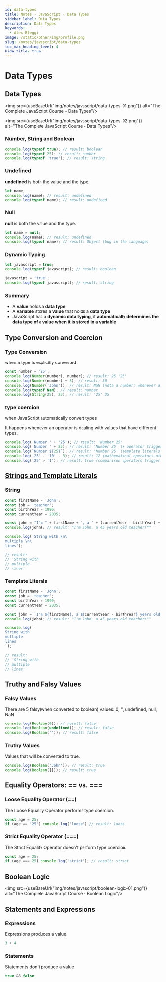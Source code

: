 ```yaml
---
id: data-types
title: Notes · JavaScript · Data Types
sidebar_label: Data Types
description: Data Types
keywords:
  - Alex Bleggi
image: /static/other/img/profile.png
slug: /notes/javascript/data-types
toc_max_heading_level: 4
hide_title: true
---
```



# Data Types

## Data Types

<img src={useBaseUrl("img/notes/javascript/data-types-01.png")} alt="The Complete JavaScript Course - Data Types"/>

<img src={useBaseUrl("img/notes/javascript/data-types-02.png")} alt="The Complete JavaScript Course - Data Types"/>

### Number, String and Boolean

```js title="script.js"
console.log(typeof true); // result: boolean
console.log(typeof 25); // result: number
console.log(typeof 'true'); // result: string
```

### Undefined

**undefined** is both the value and the type.

```js title="script.js"
let name;
console.log(name); // result: undefined
console.log(typeof name); // result: undefined
```

### Null

**null** is both the value and the type.

```js title="script.js"
let name = null;
console.log(name); // result: undefined
console.log(typeof name); // result: Object (bug in the language)
```

### Dynamic Typing

```js title="script.js"
let javascript = true;
console.log(typeof javascript); // result: boolean

javascript = 'true';
console.log(typeof javascript); // result: string
```

### Summary

- A **value** holds a **data type**
- A **variable** stores a **value** that holds a **data type**
- JavaScript has a **dynamic data typing**, it **automatically determines the data type of a value when it is stored in a variable**

## Type Conversion and Coercion

### Type Conversion

when a type is explicitly converted

```js title="script.js"
const number = '25';
console.log(Number(number), number); // result: 25 '25'
console.log(Number(number) + 5); // result: 30
console.log(Number('John')); // result: NaN (nota a number: whenever a operation fails to produce a new number)
console.log(typeof NaN); // result: number
console.log(String(25), 25); // result: '25' 25
```

### type coercion

when JavaScript automatically convert types

It happens whenever an operator is dealing with values that have different types.

```js title="script.js"
console.log('Number ' + '25'); // result: 'Number 25'
console.log('Number ' + 25); // result: 'Number 25' (+ operator triggers String coercion)
console.log(`Number ${25}`); // result: 'Number 25' (template literals triggers String coercion)
console.log('25' - '10' - 3); // result: 12 (mathematical operators other than + operator, trigger Number coercion)
console.log('25' > '1'); // result: true (comparison operators trigger Boolean coercion)
```

## [Strings and Template Literals](https://www.udemy.com/course/the-complete-javascript-course/learn/lecture/22648167#overview)

### String

```js title="script.js"
const firstName = 'John';
const job = 'teacher';
const birthYear = 1990;
const currentYear = 2035;

const john = "I'm " + firstName + ', a ' + (currentYear - birthYear) + ' years old ' + job + '!';
console.log(john); // result: "I'm John, a 45 years old teacher!""

console.log('String with \n\
multiple \n\
lines');

// result:
// 'String with
// multiple
// lines'
```

### Template Literals

```js title="script.js"
const firstName = 'John';
const job = 'teacher';
const birthYear = 1990;
const currentYear = 2035;

const john = `I'm ${firstName}, a ${currentYear - birthYear} years old ${job}!`;
console.log(john); // result: "I'm John, a 45 years old teacher!""

console.log(`
String with
multiple
lines
`);

// result:
// 'String with
// multiple
// lines'
```

## Truthy and Falsy Values

### Falsy Values

There are 5 falsy(when converted to boolean) values: 0, '', undefined, null, NaN

```js title="script.js"
console.log(Boolean(0)); // result: false
console.log(Boolean(undefined)); // result: false
console.log(Boolean('')); // result: false
```

### Truthy Values

Values that will be converted to true.

```js title="script.js"
console.log(Boolean('John')); // result: true
console.log(Boolean({})); // result: true
```

## Equality Operators: == vs. ===

### Loose Equality Operator (==)

The Loose Equality Operator performs type coercion.

```js title="script.js"
const age = 25;
if (age == '25') console.log('loose') // result: loose
```

### Strict Equality Operator (===)

The Strict Equality Operator doesn't perform type coercion.

```js title="script.js"
const age = 25;
if (age === 25) console.log('strict'); // result: strict
```

## Boolean Logic

<img src={useBaseUrl("img/notes/javascript/boolean-logic-01.png")} alt="The Complete JavaScript Course - Boolean Logic"/>

## Statements and Expressions

### Expressions

Expressions produces a value.

```js title="script.js"
3 + 4
```

### Statements

Statements don't produce a value

```js title="script.js"
true && false
```

